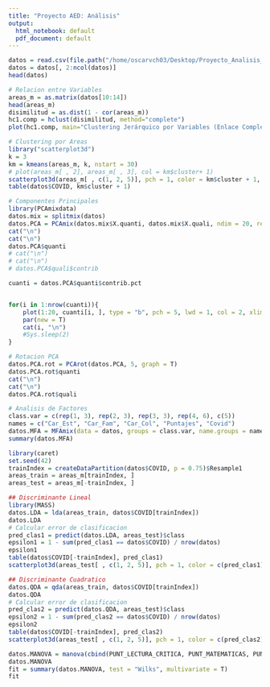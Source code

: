 ```yaml
---
title: "Proyecto AED: Análisis"
output:
  html_notebook: default
  pdf_document: default
---
```


```r
datos = read.csv(file.path("/home/oscarvch03/Desktop/Proyecto_Analisis_Estadistico", "Saber11_20_1920_2.csv"), sep = ",")
datos = datos[, 2:ncol(datos)]
head(datos)
```
```r
# Relacion entre Variables
areas_m = as.matrix(datos[10:14])
head(areas_m)
disimilitud = as.dist(1 - cor(areas_m))
hc1.comp = hclust(disimilitud, method="complete")
plot(hc1.comp, main="Clustering Jerárquico por Variables (Enlace Completo)", cex = 0.5, xlab = "", ylab = "")
```
```r
# Clustering por Areas
library("scatterplot3d")
k = 3
km = kmeans(areas_m, k, nstart = 30)
# plot(areas_m[ , 2], areas_m[ , 3], col = km$cluster+ 1)
scatterplot3d(areas_m[ , c(1, 2, 5)], pch = 1, color = km$cluster + 1, main = "Clustering con K-means para k = 3")
table(datos$COVID, km$cluster + 1)
```
```r
# Componentes Principales
library(PCAmixdata)
datos.mix = splitmix(datos)
datos.PCA = PCAmix(datos.mix$X.quanti, datos.mix$X.quali, ndim = 20, rename.level = T, graph = T)
cat("\n")
cat("\n")
datos.PCA$quanti
# cat("\n")
# cat("\n")
# datos.PCA$quali$contrib
```
```r
cuanti = datos.PCA$quanti$contrib.pct


for(i in 1:nrow(cuanti)){
    plot(1:20, cuanti[i, ], type = "b", pch = 5, lwd = 1, col = 2, xlim = c(0, 21), ylim = c(0, 50), main = "Proporciones de Varianza \n Componentes Principales", xlab = "Comp. Principal", ylab = "% de Varianza")
    par(new = T)
    cat(i, "\n")
    #Sys.sleep(2)
}
```

```r
# Rotacion PCA
datos.PCA.rot = PCArot(datos.PCA, 5, graph = T)
datos.PCA.rot$quanti
cat("\n")
cat("\n")
datos.PCA.rot$quali
```



```r
# Analisis de Factores
class.var = c(rep(1, 3), rep(2, 3), rep(3, 3), rep(4, 6), c(5))
names = c("Car_Est", "Car_Fam", "Car_Col", "Puntajes", "Covid")
datos.MFA = MFAmix(data = datos, groups = class.var, name.groups = names, rename.level = T,                      graph = T)
summary(datos.MFA)
```
```r
library(caret)
set.seed(42)
trainIndex = createDataPartition(datos$COVID, p = 0.75)$Resample1
areas_train = areas_m[trainIndex, ]
areas_test = areas_m[-trainIndex, ]

## Discriminante Lineal
library(MASS)
datos.LDA = lda(areas_train, datos$COVID[trainIndex])
datos.LDA
# Calcular error de clasificacion
pred_clas1 = predict(datos.LDA, areas_test)$class
epsilon1 = 1 - sum(pred_clas1 == datos$COVID) / nrow(datos) 
epsilon1
table(datos$COVID[-trainIndex], pred_clas1)
scatterplot3d(areas_test[ , c(1, 2, 5)], pch = 1, color = c(pred_clas1), main = "Clasificación LDA tomando la variable COVID")
```
```r
## Discriminante Cuadratico
datos.QDA = qda(areas_train, datos$COVID[trainIndex])
datos.QDA
# Calcular error de clasificacion
pred_clas2 = predict(datos.QDA, areas_test)$class
epsilon2 = 1 - sum(pred_clas2 == datos$COVID) / nrow(datos) 
epsilon2
table(datos$COVID[-trainIndex], pred_clas2)
scatterplot3d(areas_test[ , c(1, 2, 5)], pch = 1, color = c(pred_clas2), main = "Clasificación QDA tomando la variable COVID")
```
```r
datos.MANOVA = manova(cbind(PUNT_LECTURA_CRITICA, PUNT_MATEMATICAS, PUNT_C_NATURALES, PUNT_SOCIALES_CIUDADANAS, PUNT_INGLES) ~ COVID, data = datos)
datos.MANOVA
fit = summary(datos.MANOVA, test = "Wilks", multivariate = T)
fit
```

